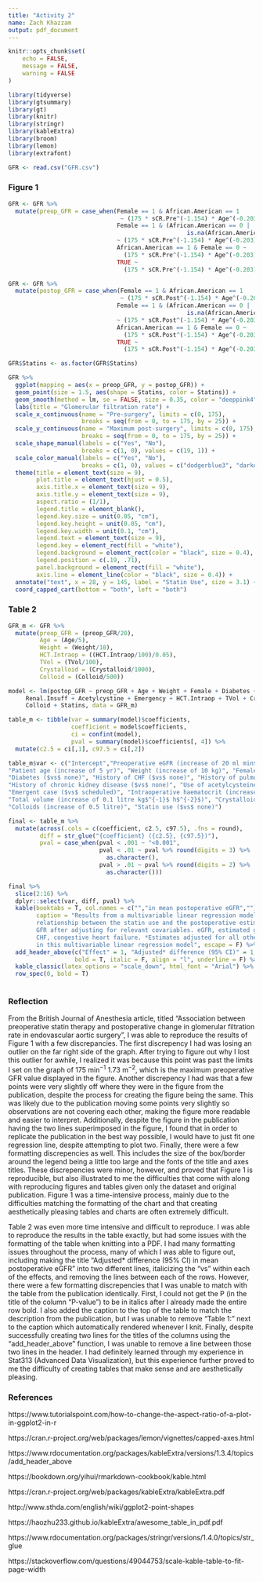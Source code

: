 ```yaml
---
title: "Activity 2"
name: Zach Khazzam
output: pdf_document
---
```


```r
knitr::opts_chunk$set(
	echo = FALSE,
	message = FALSE,
	warning = FALSE
)
```

```r
library(tidyverse)
library(gtsummary)
library(gt)
library(knitr)
library(stringr)
library(kableExtra)
library(broom)
library(lemon)
library(extrafont)
```

```r
GFR <- read.csv("GFR.csv")
```

### Figure 1

```r
GFR <- GFR %>%
  mutate(preop_GFR = case_when(Female == 1 & African.American == 1 
                                ~ (175 * sCR.Pre^(-1.154) * Age^(-0.203) * 0.742 * 1.212),
                               Female == 1 & (African.American == 0 | 
                                                   is.na(African.American))
                               ~ (175 * sCR.Pre^(-1.154) * Age^(-0.203) * 0.742),
                               African.American == 1 & Female == 0 ~ 
                                 (175 * sCR.Pre^(-1.154) * Age^(-0.203) * 1.212),
                               TRUE ~ 
                                 (175 * sCR.Pre^(-1.154) * Age^(-0.203))))

GFR <- GFR %>%
  mutate(postop_GFR = case_when(Female == 1 & African.American == 1 
                                ~ (175 * sCR.Post^(-1.154) * Age^(-0.203) * 0.742 * 1.212),
                               Female == 1 & (African.American == 0 | 
                                                   is.na(African.American))
                               ~ (175 * sCR.Post^(-1.154) * Age^(-0.203) * 0.742),
                               African.American == 1 & Female == 0 ~ 
                                 (175 * sCR.Post^(-1.154) * Age^(-0.203) * 1.212),
                               TRUE ~ 
                                 (175 * sCR.Post^(-1.154) * Age^(-0.203))))

```


```r
GFR$Statins <- as.factor(GFR$Statins)

GFR %>%
  ggplot(mapping = aes(x = preop_GFR, y = postop_GFR)) +
  geom_point(size = 1.5, aes(shape = Statins, color = Statins)) +
  geom_smooth(method = lm, se = FALSE, size = 0.35, color = "deeppink4") +
  labs(title = "Glomerular filtration rate") +
  scale_x_continuous(name = "Pre-surgery", limits = c(0, 175), 
                     breaks = seq(from = 0, to = 175, by = 25)) +
  scale_y_continuous(name = "Maximum post-surgery", limits = c(0, 175), 
                     breaks = seq(from = 0, to = 175, by = 25)) +
  scale_shape_manual(labels = c("Yes", "No"),
                     breaks = c(1, 0), values = c(19, 1)) +
  scale_color_manual(labels = c("Yes", "No"),
                     breaks = c(1, 0), values = c("dodgerblue3", "darkolivegreen4")) +
  theme(title = element_text(size = 9),
        plot.title = element_text(hjust = 0.5),
        axis.title.x = element_text(size = 9),
        axis.title.y = element_text(size = 9),
        aspect.ratio = (1/1),
        legend.title = element_blank(), 
        legend.key.size = unit(0.05, "cm"),
        legend.key.height = unit(0.05, "cm"), 
        legend.key.width = unit(0.1, "cm"),
        legend.text = element_text(size = 9),
        legend.key = element_rect(fill = "white"),
        legend.background = element_rect(color = "black", size = 0.4), 
        legend.position = c(.19, .71),
        panel.background = element_rect(fill = "white"), 
        axis.line = element_line(color = "black", size = 0.4)) +
  annotate("text", x = 28, y = 145, label = "Statin Use", size = 3.1) +
  coord_capped_cart(bottom = "both", left = "both")
```


\newpage

### Table 2

```r
GFR_m <- GFR %>%
  mutate(preop_GFR = (preop_GFR/20),
         Age = (Age/5),
         Weight = (Weight/10),
         HCT.Intraop = ((HCT.Intraop/100)/0.05),
         TVol = (TVol/100), 
         Crystalloid = (Crystalloid/1000),
         Colloid = (Colloid/500))
```

```r
model <- lm(postop_GFR ~ preop_GFR + Age + Weight + Female + Diabetes + CHF + Pulm +
     Renal.Insuff + Acetylcystine + Emergency + HCT.Intraop + TVol + Crystalloid +
     Colloid + Statins, data = GFR_m) 
```

```r
table_m <- tibble(var = summary(model)$coefficients,
                  coefficient = model$coefficients,
                  ci = confint(model),
                  pval = summary(model)$coefficients[, 4]) %>%
  mutate(c2.5 = ci[,1], c97.5 = ci[,2])

table_m$var <- c("Intercept","Preoperative eGFR (increase of 20 ml min$^{-1}$ 1.73 m$^{-2}$)",
"Patient age (increase of 5 yr)", "Weight (increase of 10 kg)", "Female gender ($vs$ male)",
"Diabetes ($vs$ none)", "History of CHF ($vs$ none)", "History of pulmonary disease ($vs$ none)",
"History of chronic kidney disease ($vs$ none)", "Use of acetylcysteine ($vs$ none)",
"Emergent case ($vs$ scheduled)", "Intraoperative haematocrit (increase of 0.05)",
"Total volume (increase of 0.1 litre kg$^{-1}$ h$^{-2}$)", "Crystalloids (increase of 1 litre)",
"Colloids (increase of 0.5 litre)", "Statin use ($vs$ none)")

final <- table_m %>%
  mutate(across(.cols = c(coefficient, c2.5, c97.5), .fns = round),
         diff = str_glue("{coefficient} ({c2.5}, {c97.5})"),
         pval = case_when(pval < .001 ~ "<0.001", 
                          pval < .01 ~ pval %>% round(digits = 3) %>%
                            as.character(), 
                          pval > .01 ~ pval %>% round(digits = 2) %>%
                            as.character()))
```

```r
final %>%
  slice(2:16) %>%
  dplyr::select(var, diff, pval) %>%
  kable(booktabs = T, col.names = c("","in mean postoperative eGFR",""), 
        caption = "Results from a multivariable linear regression model assessing the
        relationship between the statin use and the postoperative estimated
        GFR after adjusting for relevant covariables. eGFR, estimated glomerular filtration rate; 
        CHF, congestive heart failure. *Estimates adjusted for all other variables included 
        in this multivariable linear regression model", escape = F) %>%
  add_header_above(c("Effect" = 1, "Adjusted* difference (95% CI)" = 1, "P-value" = 1), 
                   bold = T, italic = F, align = "l", underline = F) %>%
  kable_classic(latex_options = "scale_down", html_font = "Arial") %>%
  row_spec(0, bold = T) 
  
```


### Reflection

From the British Journal of Anesthesia article, titled "Association between preoperative statin therapy and postoperative change in glomerular filtration rate in endovascular aortic surgery", I was able to reproduce the results of Figure 1 with a few discrepancies. The first discrepency I had was losing an outlier on the far right side of the graph. After trying to figure out why I lost this outlier for awhile, I realized it was because this point was past the limits I set on the graph of 175 min$^{-1}$ 1.73 m$^{-2}$, which is the maximum preoperative GFR value displayed in the figure. Another discrepency I had was that a few points were very slightly off where they were in the figure from the publication, despite the process for creating the figure being the same. This was likely due to the publication moving some points very slightly so observations are not covering each other, making the figure more readable and easier to interpret. Additionally, despite the figure in the publication having the two lines superimposed in the figure, I found that in order to replicate the publication in the best way possible, I would have to just fit one regression line, despite attempting to plot two. Finally, there were a few formatting discrepencies as well. This includes the size of the box/border around the legend being a little too large and the fonts of the title and axes titles. These discrepencies were minor, however, and proved that Figure 1 is reproducible, but also illustrated to me the difficulties that come with along with reproducing figures and tables given only the dataset and original publication. Figure 1 was a time-intensive process, mainly due to the difficulties matching the formatting of the chart and that creating aesthetically pleasing tables and charts are often extremely difficult. 

Table 2 was even more time intensive and difficult to reproduce. I was able to reproduce the results in the table exactly, but had some issues with the formatting of the table when knitting into a PDF. I had many formatting issues throughout the process, many of which I was able to figure out, including making the title "Adjusted* difference (95% CI) in mean postoperative eGFR" into two different lines, italicizing the "vs" within each of the effects, and removing the lines between each of the rows. However, there were a few formatting discrepencies that I was unable to match with the table from the publication identically. First, I could not get the P (in the title of the column "P-value") to be in italics after I already made the entire row bold. I also added the caption to the top of the table to match the description from the publication, but I was unable to remove "Table 1:" next to the caption which automatically rendered whenever I knit. Finally, despite successfully creating two lines for the titles of the columns using the "add_header_above" function, I was unable to remove a line between those two lines in the header. I had definitely learned through my experience in Stat313 (Advanced Data Visualization), but this experience further proved to me the difficulty of creating tables that make sense and are aesthetically pleasing.


\newpage

### References

https://www.tutorialspoint.com/how-to-change-the-aspect-ratio-of-a-plot-in-ggplot2-in-r

https://cran.r-project.org/web/packages/lemon/vignettes/capped-axes.html

https://www.rdocumentation.org/packages/kableExtra/versions/1.3.4/topics/add_header_above

https://bookdown.org/yihui/rmarkdown-cookbook/kable.html

https://cran.r-project.org/web/packages/kableExtra/kableExtra.pdf

http://www.sthda.com/english/wiki/ggplot2-point-shapes

https://haozhu233.github.io/kableExtra/awesome_table_in_pdf.pdf

https://www.rdocumentation.org/packages/stringr/versions/1.4.0/topics/str_glue

https://stackoverflow.com/questions/49044753/scale-kable-table-to-fit-page-width


